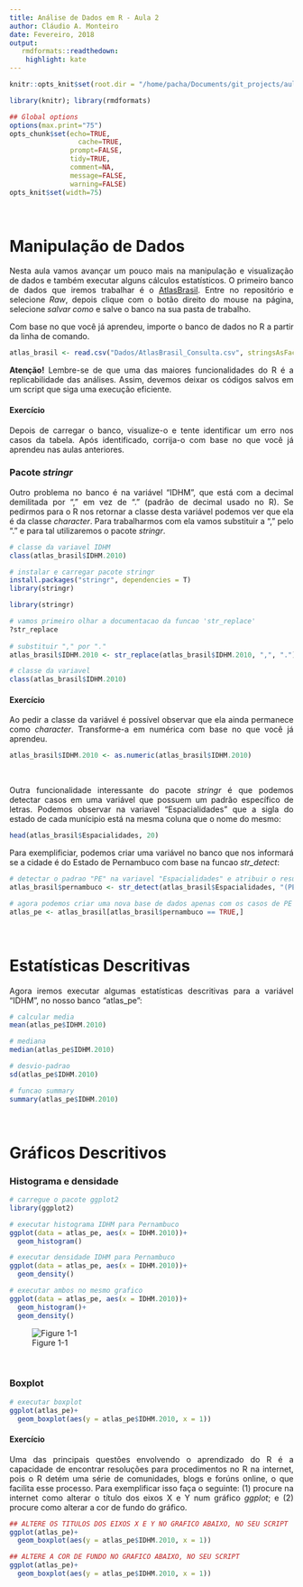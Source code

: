 ```yaml
---
title: Análise de Dados em R - Aula 2
author: Cláudio A. Monteiro
date: Fevereiro, 2018
output:
   rmdformats::readthedown:
    highlight: kate
---
```

<style>
body {
text-align: justify}
</style>

```r
knitr::opts_knit$set(root.dir = "/home/pacha/Documents/git_projects/aulas_analisededados")
```

```r
library(knitr); library(rmdformats)

## Global options
options(max.print="75")
opts_chunk$set(echo=TRUE,
	             cache=TRUE,
               prompt=FALSE,
               tidy=TRUE,
               comment=NA,
               message=FALSE,
               warning=FALSE)
opts_knit$set(width=75)
```

</br>

# **Manipulação de Dados**

Nesta aula vamos avançar um pouco mais na manipulação e visualização de dados e também executar alguns cálculos estatísticos. O primeiro banco de dados que iremos trabalhar é o [AtlasBrasil](https://github.com/claudioalvesmonteiro/aulas_analisededados/blob/master/Dados/AtlasBrasil_Consulta.csv). Entre no repositório e selecione *Raw*, depois clique com o botão direito do mouse na página, selecione *salvar como* e salve o banco na sua pasta de trabalho.

Com base no que você já aprendeu, importe o banco de dados no R a partir da linha de comando.

```r
atlas_brasil <- read.csv("Dados/AtlasBrasil_Consulta.csv", stringsAsFactors = F)
```

**Atenção!** Lembre-se de que uma das maiores funcionalidades do R é a replicabilidade das análises. Assim, devemos deixar os códigos salvos em um script que siga uma execução eficiente.

#### Exercício

Depois de carregar o banco, visualize-o e tente identificar um erro nos casos da tabela. Após identificado, corrija-o com base no que você já aprendeu nas aulas anteriores.

### Pacote *stringr*

Outro problema no banco é na variável "IDHM", que está com a decimal demilitada por "," em vez de "." (padrão de decimal usado no R). Se pedirmos para o R nos retornar a classe desta variável podemos ver que ela é da classe *character*. Para trabalharmos com ela vamos substituir a "," pelo "." e para tal utilizaremos o pacote *stringr*.

```r
# classe da variavel IDHM
class(atlas_brasil$IDHM.2010)
```

```r
# instalar e carregar pacote stringr
install.packages("stringr", dependencies = T)
library(stringr)
```

```r
library(stringr)
```

```r
# vamos primeiro olhar a documentacao da funcao 'str_replace'
?str_replace
  
# substituir "," por "."
atlas_brasil$IDHM.2010 <- str_replace(atlas_brasil$IDHM.2010, ",", ".")

# classe da variavel
class(atlas_brasil$IDHM.2010)
```

#### Exercício
Ao pedir a classe da variável é possível observar que ela ainda permanece como *character*. Transforme-a em numérica com base no que você já aprendeu.

```r
atlas_brasil$IDHM.2010 <- as.numeric(atlas_brasil$IDHM.2010)
```

</br>

Outra funcionalidade interessante do pacote *stringr* é que podemos detectar casos em uma variável que possuem um padrão específico de letras. Podemos observar na variavel "Espacialidades" que a sigla do estado de cada munícipio está na mesma coluna que o nome do mesmo:

```r
head(atlas_brasil$Espacialidades, 20)
```

Para exemplificiar, podemos criar uma variável no banco que nos informará se a cidade é do Estado de Pernambuco com base na funcao *str_detect*:

```r
# detectar o padrao "PE" na variavel "Espacialidades" e atribuir o resultado a uma nova variavel
atlas_brasil$pernambuco <- str_detect(atlas_brasil$Espacialidades, "(PE)")

# agora podemos criar uma nova base de dados apenas com os casos de PE
atlas_pe <- atlas_brasil[atlas_brasil$pernambuco == TRUE,]
```

</br>

# **Estatísticas Descritivas**

Agora iremos executar algumas estatísticas descritivas para a variável "IDHM", no nosso banco "atlas_pe":

```r
# calcular media
mean(atlas_pe$IDHM.2010)

# mediana
median(atlas_pe$IDHM.2010)

# desvio-padrao
sd(atlas_pe$IDHM.2010)

# funcao summary
summary(atlas_pe$IDHM.2010)
```

</br>

# **Gráficos Descritivos**

### Histograma e densidade

```r
# carregue o pacote ggplot2
library(ggplot2)

# executar histograma IDHM para Pernambuco
ggplot(data = atlas_pe, aes(x = IDHM.2010))+
  geom_histogram()

# executar densidade IDHM para Pernambuco
ggplot(data = atlas_pe, aes(x = IDHM.2010))+
  geom_density()

# executar ambos no mesmo grafico
ggplot(data = atlas_pe, aes(x = IDHM.2010))+
  geom_histogram()+
  geom_density()

```
![Figure 1-1](https://raw.github.com/claudioalvesmonteiro/aulas_analisededados/Aulas/aula_2_analiseR_files/figure-html/unnamed-chunk-10-1.png  "Histograma")

</br>

### Boxplot

```r
# executar boxplot
ggplot(atlas_pe)+
  geom_boxplot(aes(y = atlas_pe$IDHM.2010, x = 1))

```

#### Exercício

Uma das principais questões envolvendo o aprendizado do R é a capacidade de encontrar resoluções para procedimentos no R na internet, pois o R detém uma série de comunidades, blogs e forúns online, o que facilita esse processo. Para exemplificar isso faça o seguinte: (1) procure na internet como alterar o título dos eixos X e Y num gráfico *ggplot*; e (2) procure como alterar a cor de fundo do gráfico.

```r
## ALTERE OS TITULOS DOS EIXOS X E Y NO GRAFICO ABAIXO, NO SEU SCRIPT
ggplot(atlas_pe)+
  geom_boxplot(aes(y = atlas_pe$IDHM.2010, x = 1)) 

## ALTERE A COR DE FUNDO NO GRAFICO ABAIXO, NO SEU SCRIPT
ggplot(atlas_pe)+
  geom_boxplot(aes(y = atlas_pe$IDHM.2010, x = 1)) 
```


























